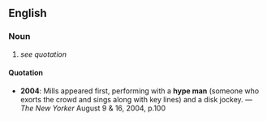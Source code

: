 ==English==
===Noun===
# ''see quotation''
====Quotation====
* '''2004''': Mills appeared first, performing with a '''hype man''' (someone who exorts the crowd and sings along with key lines) and a disk jockey. &mdash; ''The New Yorker'' August 9 &amp; 16, 2004, p.100